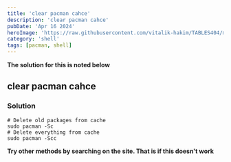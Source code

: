 ```yaml
---
title: 'clear pacman cahce'
description: 'clear pacman cahce'
pubDate: 'Apr 16 2024'
heroImage: 'https://raw.githubusercontent.com/vitalik-hakim/TABLES404/main/error_b/SHELL.jpg'
category: 'shell'
tags: [pacman, shell]
---
```


**The solution for this is noted below**

## clear pacman cahce

### Solution

```shell
# Delete old packages from cache
sudo pacman -Sc
# Delete everything from cache
sudo pacman -Scc
```

**Try other methods by searching on the site. That is if this doesn't work**
